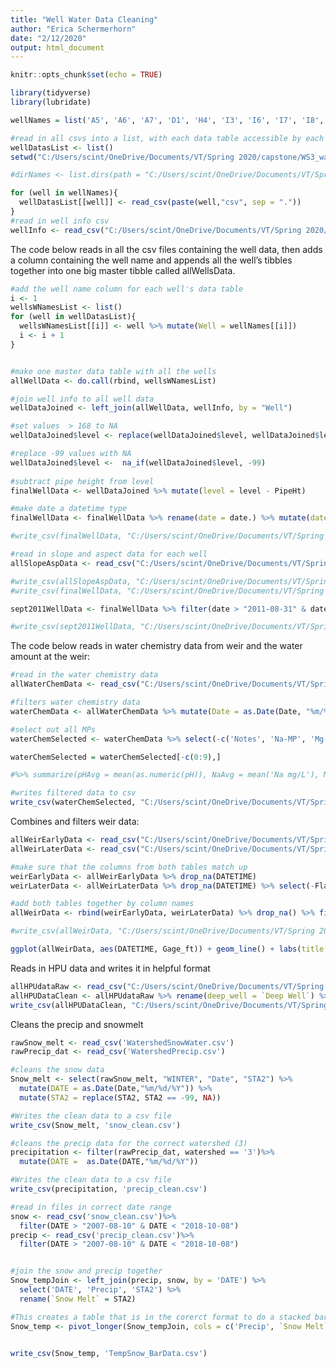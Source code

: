 ```yaml
---
title: "Well Water Data Cleaning"
author: "Erica Schermerhorn"
date: "2/12/2020"
output: html_document
---
```


```r
knitr::opts_chunk$set(echo = TRUE)
```

```r
library(tidyverse)
library(lubridate)

wellNames = list('A5', 'A6', 'A7', 'D1', 'H4', 'I3', 'I6', 'I7', 'I8', 'I9', 'JD01', 'JD02', 'JD03', 'JD04', 'JD05', 'JD06', 'JD07', 'JD08', 'JD10', 'JD11', 'JD12', 'JD13', 'JD14', 'JD15', 'JD16', 'JD17', 'JD18', 'JD19', 'JD20', 'JD21', 'JD22', 'JD23', 'JD24', 'JD25', 'JD26', 'JD27', 'JD28', 'JD29', 'JD30', 'JD31', 'K1', 'K10', 'K11', 'K12', 'K1D', 'K4D', 'K4M', 'K4S', 'K5', 'K6D', 'K6S', 'K7D', 'K7S', 'K8', 'K9', 'N1', 'N2', 'N3', 'N4', 'N5', 'O1', 'O2', 'P1', 'P2', 'Q1', 'Q2', 'T1')

#read in all csvs into a list, with each data table accessible by each well's name
wellDatasList <- list()
setwd("C:/Users/scint/OneDrive/Documents/VT/Spring 2020/capstone/WS3_waterlevel_data/")

#dirNames <- list.dirs(path = "C:/Users/scint/OneDrive/Documents/VT/Spring 2020/capstone/WS3_waterlevel_data/.", full.names = FALSE, recursive = TRUE)

for (well in wellNames){
  wellDatasList[[well]] <- read_csv(paste(well,"csv", sep = "."))
}
#read in well info csv
wellInfo <- read_csv("C:/Users/scint/OneDrive/Documents/VT/Spring 2020/capstone/w3well_locations.txt")

```

The code below reads in all the csv files containing the well data, then adds a column containing the well name and appends all the well's tibbles together into one big master tibble called allWellsData.
```r
#add the well name column for each well's data table
i <- 1
wellsWNamesList <- list()
for (well in wellDatasList){
  wellsWNamesList[[i]] <- well %>% mutate(Well = wellNames[[i]])
  i <- i + 1
}


#make one master data table with all the wells
allWellData <- do.call(rbind, wellsWNamesList)

#join well info to all well data
wellDataJoined <- left_join(allWellData, wellInfo, by = "Well")

#set values  > 168 to NA
wellDataJoined$level <- replace(wellDataJoined$level, wellDataJoined$level > 168, NA)

#replace -99 values with NA
wellDataJoined$level <-  na_if(wellDataJoined$level, -99)
  
#subtract pipe height from level
finalWellData <- wellDataJoined %>% mutate(level = level - PipeHt)

#make date a datetime type
finalWellData <- finalWellData %>% rename(date = date.) %>% mutate(date = ymd_hms(date))

#write_csv(finalWellData, "C:/Users/scint/OneDrive/Documents/VT/Spring 2020/capstone/cleanAllWellData.csv")

#read in slope and aspect data for each well
allSlopeAspData <- read_csv("C:/Users/scint/OneDrive/Documents/VT/Spring 2020/capstone/EI_Capstone_S20/Map_Group/Well_location_data.csv")

#write_csv(allSlopeAspData, "C:/Users/scint/OneDrive/Documents/VT/Spring 2020/capstone/EI_Capstone_S20/Query_Group/slope_aspect_well_data.csv")
#write_csv(finalWellData, "C:/Users/scint/OneDrive/Documents/VT/Spring 2020/capstone/cleanWellData2.csv")

sept2011WellData <- finalWellData %>% filter(date > "2011-08-31" & date < "2011-10-01")

#write_csv(sept2011WellData, "C:/Users/scint/OneDrive/Documents/VT/Spring 2020/capstone/EI_Capstone_S20/Query_Group/sept2011Data.csv")

```


The code below reads in water chemistry data from weir and the water amount at the weir:
```r
#read in the water chemistry data
allWaterChemData <- read_csv("C:/Users/scint/OneDrive/Documents/VT/Spring 2020/capstone/waterChem.csv")

#filters water chemistry data
waterChemData <- allWaterChemData %>% mutate(Date = as.Date(Date, "%m/%d/%Y")) %>% mutate(Date = as.POSIXct(Date))

#select out all MPs
waterChemSelected <- waterChemData %>% select(-c('Notes', 'Na-MP', 'Mg-MP', 'Al-MP', 'Si-MP', 'K-MP', 'Ca-MP', 'Mn-MP', 'Fe-MP', 'P-MP', 'Zn-MP', 'Rb-MP', 'Sr-MP', 'Ba-MP', 'Pb-MP')) %>% mutate(pH = as.numeric(pH)) %>% group_by(Site) %>% group_by(Date)

waterChemSelected = waterChemSelected[-c(0:9),]

#%>% summarize(pHAvg = mean(as.numeric(pH)), NaAvg = mean('Na mg/L'), MgAvg = mean('Mg mg/L'), AlAvg = mean('Al mg/L'), SiAvg = mean('Si mg/L'), KAvg = mean('K mg/L'), CaAvg = mean('Ca mg/L'), MnAvg = mean('Mn mg/L'), FeAvg = mean('Fe mg/L'), FAvg = mean('F mg/L'), ClAvg = mean('Cl mg/L'), NO3Avg = mean('NO3 mg/L'), SO4Avg = mean('SO4 mg/L'), DOCAvg = mean('DOC mg/L'), TDNAvg = mean('TDN mg/L'), NH4Avg = mean('NH4 mg N/L'), AlmAvg = mean('Alm mg/L'), AloAvg = mean('Alo mg/L'))

#writes filtered data to csv
write_csv(waterChemSelected, "C:/Users/scint/OneDrive/Documents/VT/Spring 2020/capstone/EI_Capstone_S20/Query_Group/waterChemData.csv")
```


Combines and filters weir data:
```r
allWeirEarlyData <- read_csv("C:/Users/scint/OneDrive/Documents/VT/Spring 2020/capstone/w3_stmflow_1957-2012.csv")
allWeirLaterData <- read_csv("C:/Users/scint/OneDrive/Documents/VT/Spring 2020/capstone/w3_stmflow_2013-2017_5min.csv")

#make sure that the columns from both tables match up
weirEarlyData <- allWeirEarlyData %>% drop_na(DATETIME)
weirLaterData <- allWeirLaterData %>% drop_na(DATETIME) %>% select(-Flag)

#add both tables together by column names
allWeirData <- rbind(weirEarlyData, weirLaterData) %>% drop_na() %>% filter(WS == 3)

#write_csv(allWeirData, "C:/Users/scint/OneDrive/Documents/VT/Spring 2020/capstone/EI_Capstone_S20/Query_Group/weirDischargeData.csv")

ggplot(allWeirData, aes(DATETIME, Gage_ft)) + geom_line() + labs(title = "Weir Gage Ft over time", x = "Date")
```

Reads in HPU data and writes it in helpful format
```r
allHPUdataRaw <- read_csv("C:/Users/scint/OneDrive/Documents/VT/Spring 2020/capstone/legacy_well_inventory_JP_update.csv")
allHPUDataClean <- allHPUdataRaw %>% rename(deep_well = `Deep Well`) %>% select(c(Well, HPU, deep_well)) %>% na.omit()
write_csv(allHPUDataClean, "C:/Users/scint/OneDrive/Documents/VT/Spring 2020/capstone/EI_Capstone_S20/Query_Group/hpuDataClean.csv")
```


Cleans the precip and snowmelt 
```r

rawSnow_melt <- read_csv('WatershedSnowWater.csv')
rawPrecip_dat <- read_csv('WatershedPrecip.csv')

#cleans the snow data 
Snow_melt <- select(rawSnow_melt, "WINTER", "Date", "STA2") %>%
  mutate(DATE = as.Date(Date,"%m/%d/%Y")) %>%
  mutate(STA2 = replace(STA2, STA2 == -99, NA))

#Writes the clean data to a csv file
write_csv(Snow_melt, 'snow_clean.csv')

#cleans the precip data for the correct watershed (3)
precipitation <- filter(rawPrecip_dat, watershed == '3')%>%
  mutate(DATE =  as.Date(DATE,"%m/%d/%Y"))

#Writes the clean data to a csv file
write_csv(precipitation, 'precip_clean.csv')

#read in files in correct date range
snow <- read_csv('snow_clean.csv')%>% 
  filter(DATE > "2007-08-10" & DATE < "2018-10-08")
precip <- read_csv('precip_clean.csv')%>% 
  filter(DATE > "2007-08-10" & DATE < "2018-10-08")


#join the snow and precip together 
Snow_tempJoin <- left_join(precip, snow, by = 'DATE') %>%
  select('DATE', 'Precip', 'STA2') %>%
  rename(`Snow Melt` = STA2)

#This creates a table that is in the corerct format to do a stacked bar chart
Snow_temp <- pivot_longer(Snow_tempJoin, cols = c('Precip', `Snow Melt`), names_to = "Type", values_to = "Value") 


write_csv(Snow_temp, 'TempSnow_BarData.csv')



```